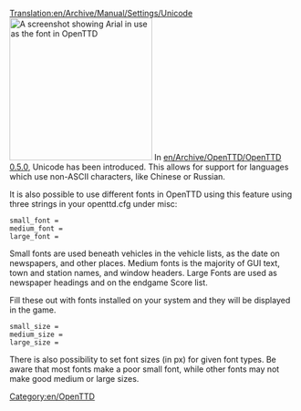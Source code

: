 [[Translation:en/Archive/Manual/Settings/Unicode]]
[[File:en/Archive/Manual/Settings/Arialunicode.png|thumb|right|250px|A screenshot showing Arial in use as the font in OpenTTD]]
In [[en/Archive/OpenTTD/OpenTTD 0.5.0]], Unicode has been introduced. This allows for support for languages which use non-ASCII characters, like Chinese or Russian.

It is also possible to use different fonts in OpenTTD using this feature using three strings in your openttd.cfg under misc:

<pre>small_font =
medium_font =
large_font =</pre>

Small fonts are used beneath vehicles in the vehicle lists, as the date on newspapers, and other places.
Medium fonts is the majority of GUI text, town and station names, and window headers.
Large Fonts are used as newspaper headings and on the endgame Score list.

Fill these out with fonts installed on your system and they will be displayed in the game.

<pre>small_size =
medium_size =
large_size =</pre>
There is also possibility to set font sizes (in px) for given font types.
Be aware that most fonts make a poor small font, while other fonts may not make good medium or large sizes.

[[Category:en/OpenTTD]]